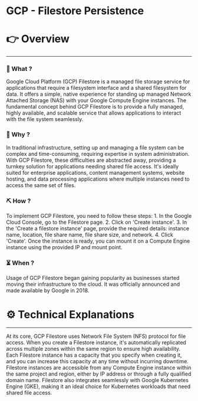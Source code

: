 # GCP - Filestore Persistence


# 👉 Overview

---

### 👀 What ?

Google Cloud Platform (GCP) Filestore is a managed file storage service for applications that require a filesystem interface and a shared filesystem for data. It offers a simple, native experience for standing up managed Network Attached Storage (NAS) with your Google Compute Engine instances. The fundamental concept behind GCP Filestore is to provide a fully managed, highly available, and scalable service that allows applications to interact with the file system seamlessly.


### 🧐 Why ?

In traditional infrastructure, setting up and managing a file system can be complex and time-consuming, requiring expertise in system administration. With GCP Filestore, these difficulties are abstracted away, providing a turnkey solution for applications needing shared file access. It's ideally suited for enterprise applications, content management systems, website hosting, and data processing applications where multiple instances need to access the same set of files.


### ⛏️ How ?

To implement GCP Filestore, you need to follow these steps: 1. In the Google Cloud Console, go to the Filestore page. 2. Click on 'Create instance'. 3. In the 'Create a filestore instance' page, provide the required details: instance name, location, file share name, file share size, and network. 4. Click 'Create'. Once the instance is ready, you can mount it on a Compute Engine instance using the provided IP and mount point.


### ⏳ When ?

Usage of GCP Filestore began gaining popularity as businesses started moving their infrastructure to the cloud. It was officially announced and made available by Google in 2018.


# ⚙️ Technical Explanations

---

At its core, GCP Filestore uses Network File System (NFS) protocol for file access. When you create a Filestore instance, it's automatically replicated across multiple zones within the same region to ensure high availability. Each Filestore instance has a capacity that you specify when creating it, and you can increase this capacity at any time without incurring downtime. Filestore instances are accessible from any Compute Engine instance within the same project and region, either by IP address or through a fully qualified domain name. Filestore also integrates seamlessly with Google Kubernetes Engine (GKE), making it an ideal choice for Kubernetes workloads that need shared file access.
